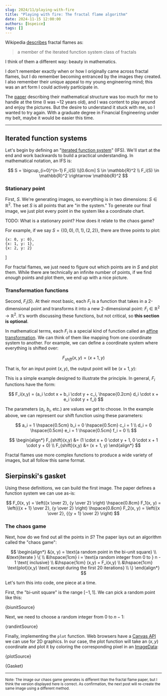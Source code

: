 ```yaml
---
slug: 2024/11/playing-with-fire
title: "Playing with fire: The fractal flame algorithm"
date: 2024-11-15 12:00:00
authors: [bspeice]
tags: []
---
```


Wikipedia [describes](https://en.wikipedia.org/wiki/Fractal_flame) fractal flames as:

> a member of the iterated function system class of fractals

I think of them a different way: beauty in mathematics.


<center>
    <!-- Why are these backwards? -->
    <img src={bannerLight} hidden={isDarkMode()}/>
    <img src={bannerDark} hidden={!isDarkMode()}/>
</center>

<!-- truncate -->

I don't remember exactly when or how I originally came across fractal flames, but I do remember becoming entranced by the images they created.
I also remember their unique appeal to my young engineering mind; this was an art form I could actively participate in.

The [paper](https://flam3.com/flame_draves.pdf) describing their mathematical structure was too much
for me to handle at the time (I was ~12 years old), and I was content to play around and enjoy the pictures.
But the desire to understand it stuck with me, so I wanted to try again. With a graduate degree in Financial Engineering under my belt,
maybe it would be easier this time.

---

## Iterated function systems

Let's begin by defining an "[iterated function system](https://en.wikipedia.org/wiki/Iterated_function_system)" (IFS).
We'll start at the end and work backwards to build a practical understanding. In mathematical notation, an IFS is:

$$
S = \bigcup_{i=0}^{n-1} F_i(S) \\[0.6cm]
S \in \mathbb{R}^2 \\
F_i(S) \in \mathbb{R}^2 \rightarrow \mathbb{R}^2
$$

### Stationary point

First, $S$. We're generating images, so everything is in two dimensions: $S \in \mathbb{R}^2$. The set $S$ is
all points that are "in the system." To generate our final image, we just plot every point in the system
like a coordinate chart.

TODO: What is a stationary point? How does it relate to the chaos game?

For example, if we say $S = \{(0,0), (1, 1), (2, 2)\}$, there are three points to plot:

    {x: 0, y: 0},
    {x: 1, y: 1},
    {x: 2, y: 2}
]

<VictoryChart theme={VictoryTheme.clean}>
    <VictoryScatter data={simpleData} size={5} style={{data: {fill: "blue"}}}/>
</VictoryChart>

For fractal flames, we just need to figure out which points are in $S$ and plot them. While there are
technically an infinite number of points, if we find _enough_ points and plot them, we end up with a nice picture.

### Transformation functions

Second, $F_i(S)$. At their most basic, each $F_i$ is a function that takes in a 2-dimensional point and transforms
it into a new 2-dimensional point: $F_i \in \mathbb{R}^2 \rightarrow \mathbb{R}^2$. It's worth discussing
these functions, but not critical, so **this section is optional**.

In mathematical terms, each $F_i$ is a special kind of function called an [affine transformation](https://en.wikipedia.org/wiki/Affine_transformation).
We can think of them like mapping from one coordinate system to another. For example, we can define a coordinate system
where everything is shifted over:

$$
F_{shift}(x, y) = (x + 1, y)
$$

That is, for an input point $(x, y)$, the output point will be $(x + 1, y)$:


<VictoryChart theme={VictoryTheme.clean}>
    <VictoryScatter data={simpleData} size={5} style={{data: {fill: "blue"}}}/>
    <VictoryScatter data={shiftData} size={5} style={{data: {fill: "orange"}}}/>
    <VictoryLegend
        data={[
            {name: "(x,y)", symbol: {fill: "blue"}},
            {name: "F(x,y)", symbol: {fill: "orange"}}
        ]}
        orientation={"vertical"}
        x={75}
        y={10}
    />
</VictoryChart>

This is a simple example designed to illustrate the principle. In general, $F_i$ functions have the form:

$$
F_i(x,y) = (a_i \cdot x + b_i \cdot y + c_i, \hspace{0.2cm} d_i \cdot x + e_i \cdot y + f_i)
$$

The parameters ($a_i$, $b_i$, etc.) are values we get to choose. In the example above, we can represent our shift
function using these parameters:

$$
a_i = 1 \hspace{0.5cm} b_i = 0 \hspace{0.5cm} c_i = 1 \\
d_i = 0 \hspace{0.5cm} e_i = 1 \hspace{0.5cm} f_i = 0 \\
$$

$$
\begin{align*}
F_{shift}(x,y) &= (1 \cdot x + 0 \cdot y + 1, 0 \cdot x + 1 \cdot y + 0) \\
F_{shift}(x,y) &= (x + 1, y)
\end{align*}
$$

Fractal flames use more complex functions to produce a wide variety of images, but all follow this same format.

## Sierpinski's gasket

Using these definitions, we can build the first image. The paper defines a function system we can use as-is:

$$
F_0(x, y) = \left({x \over 2}, {y \over 2} \right)
\hspace{0.8cm}
F_1(x, y) = \left({{x + 1} \over 2}, {y \over 2} \right)
\hspace{0.8cm}
F_2(x, y) = \left({x \over 2}, {{y + 1} \over 2} \right)
$$

### The chaos game


Next, how do we find out all the points in $S$? The paper lays out an algorithm called the "chaos game":

$$
\begin{align*}
&(x, y) = \text{a random point in the bi-unit square} \\
&\text{iterate } \{ \\
&\hspace{1cm} i = \text{a random integer from 0 to } n - 1 \text{ inclusive} \\
&\hspace{1cm} (x,y) = F_i(x,y) \\
&\hspace{1cm} \text{plot}(x,y) \text{ except during the first 20 iterations} \\
\}
\end{align*}
$$

Let's turn this into code, one piece at a time.

First, the "bi-unit square" is the range $[-1, 1]$. We can pick a random point like this:


<CodeBlock language="typescript">{biunitSource}</CodeBlock>

Next, we need to choose a random integer from $0$ to $n - 1$:


<CodeBlock language="typescript">{randintSource}</CodeBlock>

Finally, implementing the `plot` function. Web browsers have a [Canvas API](https://developer.mozilla.org/en-US/docs/Web/API/Canvas_API)
we can use for 2D graphics. In our case, the plot function will take an $(x,y)$ coordinate and plot it by
coloring the corresponding pixel in an [ImageData](https://developer.mozilla.org/en-US/docs/Web/API/ImageData):


<CodeBlock language="typescript">{plotSource}</CodeBlock>



<Playground scope={Scope} noInline={true}>{Gasket}</Playground>

<hr/>

<small>
Note: The image our chaos game generates is different than the fractal flame paper, but I think the version displayed
here is correct. As confirmation, the next post will re-create the same image using a different method.
</small>
